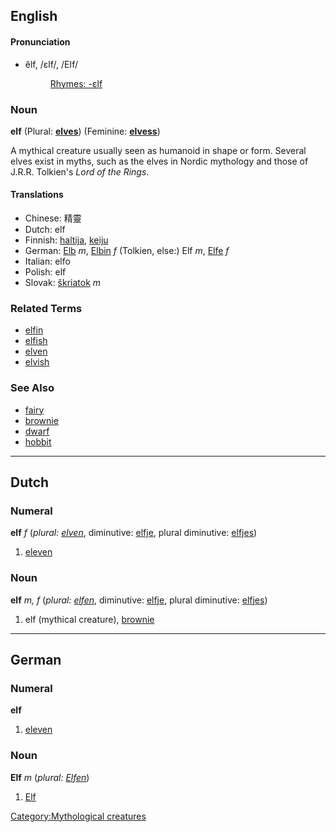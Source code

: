 ==English==
[[Category:Mythological creatures]]
====Pronunciation====
*ĕlf, /ɛlf/, /EIf/
*:[[Rhymes:English:-ɛlf|Rhymes: -ɛlf]]
===Noun===

'''elf''' (Plural: '''[[elves]]''') (Feminine: '''[[elvess]]''')

A mythical creature usually seen as humanoid in shape or form.  Several elves exist in myths, such as the elves in Nordic mythology and those of J.R.R. Tolkien's ''Lord of the Rings''.

====Translations====
*Chinese: 精靈
*Dutch: elf
*Finnish: [[haltija]], [[keiju]]
*German: [[Elb]] ''m'', [[Elbin]] ''f'' (Tolkien, else:) Elf ''m'', [[Elfe]] ''f''
*Italian: elfo
*Polish: elf
*Slovak: [[škriatok]] ''m''

===Related Terms===
*[[elfin]]
*[[elfish]]
*[[elven]]
*[[elvish]]

===See Also===
*[[fairy]]
*[[brownie]]
*[[dwarf]]
*[[hobbit]]


----

==Dutch==
===Numeral===
'''elf''' ''f'' (''plural: [[elven]]'', diminutive: [[elfje]], plural diminutive: [[elfjes]])

# [[eleven]]

===Noun===
'''elf''' ''m, f'' (''plural: [[elfen]]'', diminutive: [[elfje]], plural diminutive: [[elfjes]])

# elf (mythical creature), [[brownie]]

----
==German==

===Numeral===
'''elf'''

# [[eleven]]

===Noun===
'''Elf''' ''m'' (''plural: [[Elfen]]'')

# [[Elf]]